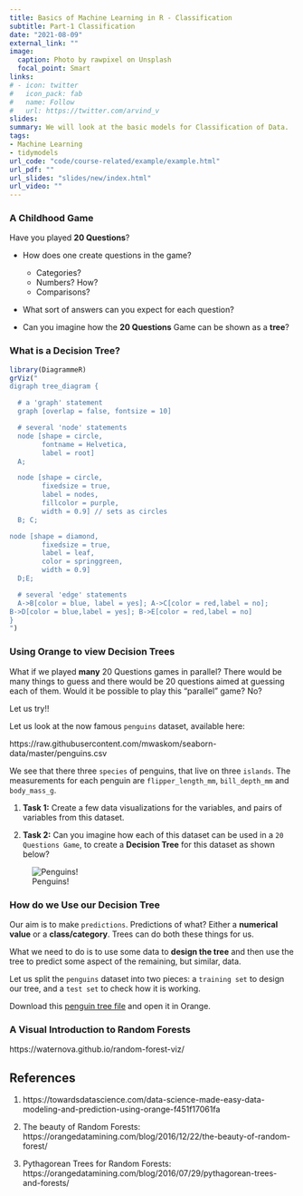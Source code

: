 ```yaml
---
title: Basics of Machine Learning in R - Classification
subtitle: Part-1 Classification
date: "2021-08-09"
external_link: ""
image:
  caption: Photo by rawpixel on Unsplash
  focal_point: Smart
links:
# - icon: twitter
#   icon_pack: fab
#   name: Follow
#   url: https://twitter.com/arvind_v
slides:
summary: We will look at the basic models for Classification of Data.
tags:
- Machine Learning
- tidymodels
url_code: "code/course-related/example/example.html"
url_pdf: ""
url_slides: "slides/new/index.html"
url_video: ""
---
```

### A Childhood Game

Have you played **20 Questions**?

- How does one create questions in the game?  
  - Categories?
  - Numbers? How?
  - Comparisons?

- What sort of answers can you expect for each question?

- Can you imagine how the **20 Questions** Game can be shown as a **tree**? 

### What is a Decision Tree?

```r
library(DiagrammeR)
grViz("
digraph tree_diagram {

  # a 'graph' statement
  graph [overlap = false, fontsize = 10]

  # several 'node' statements
  node [shape = circle,
        fontname = Helvetica,
        label = root]
  A; 

  node [shape = circle,
        fixedsize = true,
        label = nodes,
        fillcolor = purple,
        width = 0.9] // sets as circles
  B; C; 

node [shape = diamond,
        fixedsize = true,
        label = leaf,
        color = springgreen,
        width = 0.9] 
  D;E;

  # several 'edge' statements
  A->B[color = blue, label = yes]; A->C[color = red,label = no]; 
B->D[color = blue,label = yes]; B->E[color = red,label = no]
}
")
```

### Using Orange to view Decision Trees

What if we played **many** 20 Questions games in parallel? There would be many things to guess and there would be 20 questions aimed at guessing each of them. Would it be possible to play this "parallel" game? No?

Let us try!!

Let us look at the now famous `penguins` dataset, available here:

https://raw.githubusercontent.com/mwaskom/seaborn-data/master/penguins.csv

We see that there three `species` of penguins, that live on three `islands`. The measurements for each penguin are `flipper_length_mm`, `bill_depth_mm` and  `body_mass_g`. 

1. **Task 1:** Create a few data visualizations for the variables, and pairs of variables from this dataset. 

2. **Task 2:** Can you imagine how each of this dataset can be used in a `20 Questions Game`, to create a **Decision Tree** for this dataset as shown below?

![Penguins!](penguins.png)


### How do we Use our Decision Tree

Our aim is to make `predictions`. Predictions of what? Either a **numerical value** or a **class/category**. Trees can do both these things for us.

What we need to do is to use some data to **design the tree** and then use the tree to predict some aspect of the remaining, but similar, data. 

Let us split the `penguins` dataset into two pieces: a `training set` to design our tree, and a `test set` to check how it is working.

Download this [penguin tree file](penguins-tree.ows) and open it in Orange.




### A Visual Introduction to Random Forests

https://waternova.github.io/random-forest-viz/


## References


1. https://towardsdatascience.com/data-science-made-easy-data-modeling-and-prediction-using-orange-f451f17061fa

2. The beauty of Random Forests: https://orangedatamining.com/blog/2016/12/22/the-beauty-of-random-forest/

3. Pythagorean Trees for Random Forests: https://orangedatamining.com/blog/2016/07/29/pythagorean-trees-and-forests/

